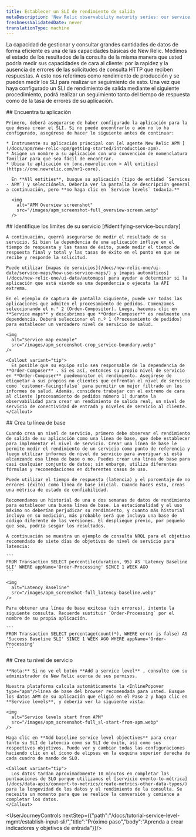 ```yaml
---
title: Establecer un SLI de rendimiento de salida
metaDescription: 'New Relic observability maturity series: our service level management guide shows you how to easily measure and communicate the overall health, performance, and quality of your digital products and services to all stakeholders.'
freshnessValidatedDate: never
translationType: machine
---
```


La capacidad de gestionar y consultar grandes cantidades de datos de forma eficiente es una de las capacidades básicas de New Relic. Medimos el estado de los resultados de la consulta de la misma manera que usted podría medir sus capacidades de cara al cliente: por la rapidez y la ausencia de errores de las solicitudes de consulta HTTP que reciben respuestas. A esto nos referimos como rendimiento de producción y se pueden medir los SLI para realizar un seguimiento de esto. Una vez que haya configurado un SLI de rendimiento de salida mediante el siguiente procedimiento, podrá realizar un seguimiento tanto del tiempo de respuesta como de la tasa de errores de su aplicación.

<Steps>
  <Step>
    ## Encuentra tu aplicación

    Primero, deberá asegurarse de haber configurado la aplicación para la que desea crear el SLI. Si no puede encontrarlo o aún no lo ha configurado, asegúrese de hacer lo siguiente antes de continuar:

    * Instrumente su aplicación principal con [el agente New Relic APM ](/docs/apm/new-relic-apm/getting-started/introduction-apm).
    * Asigne un nombre a su aplicación con una convención de nomenclatura familiar para que sea fácil de encontrar.
    * Ubica tu aplicación en [one.newrelic.com > All entities](https://one.newrelic.com/nr1-core).

      En **All entities**, busque su aplicación (tipo de entidad `Services - APM`) y selecciónela. Debería ver la pantalla de descripción general a continuación, pero **no haga clic en `Service levels` todavía.**

      <img
        alt="APM Overview screenshot"
        src="/images/apm_screenshot-full_overview-screen.webp"
      />
  </Step>

  <Step>
    ## Identifique los límites de su servicio [#identifying-service-boundary]

    A continuación, querrá asegurarse de medir el resultado de su servicio. Si bien la dependencia de una aplicación influye en el tiempo de respuesta y las tasas de éxito, puede medir el tiempo de respuesta final y total y las tasas de éxito en el punto en que se recibe y responde la solicitud.

    Puede utilizar [mapas de servicios](/docs/new-relic-one/ui-data/service-maps/how-use-service-maps/) y [mapas automáticos](/docs/new-relic-one/ui-data/automaps) para ayudar a determinar si la aplicación que está viendo es una dependencia o ejecuta la API extrema.

    En el ejemplo de captura de pantalla siguiente, puede ver todas las aplicaciones que admiten el procesamiento de pedidos. Comenzamos seleccionando el n.° 2 (Orden-Compositor). Luego, hacemos clic en **Service maps** y descubrimos que **Order-Composer** es realmente una dependencia. Deberá seleccionar el n.º 1 (Procesamiento de pedidos) para establecer un verdadero nivel de servicio de salud.

    <img
      alt="Service map example"
      src="/images/apm_screenshot-crop_service-boundary.webp"
    />

    <Callout variant="tip">
      Es posible que su equipo solo sea responsable de la dependencia de **Order-Composer** . Si es así, entonces su propio nivel de servicio en **Order-Composer** puedemonitor el rendimiento. Asegúrese de etiquetar a sus propios no clientes que enfrentan el nivel de servicio como `customer-facing:false` para permitir un mejor filtrado en los informes de salud. Además, considere trabajar con el extremo de cara al cliente (procesamiento de pedidos número 1) durante la observabilidad para crear un rendimiento de salida real, un nivel de servicio de conectividad de entrada y niveles de servicio al cliente.
    </Callout>
  </Step>

  <Step>
    ## Crea tu línea de base

    Cuando crea un nivel de servicio, primero debe observar el rendimiento de salida de su aplicación como una línea de base, que debe establecer para implementar el nivel de servicio. Crear una línea de base le permite medir el rendimiento de un servicio como punto de referencia y luego utilizar informes de nivel de servicio para averiguar si está alcanzando esa línea de base o no. Puedes crear una línea de base para casi cualquier conjunto de datos; sin embargo, utiliza diferentes fórmulas y recomendaciones en diferentes casos de uso.

    Puede utilizar el tiempo de respuesta (latencia) y el porcentaje de no errores (éxito) como línea de base inicial. Cuando haces esto, creas una métrica de estado de confiabilidad.

    Recomendamos un historial de una o dos semanas de datos de rendimiento para establecer una buena línea de base. La estacionalidad y el uso máximo no deberían perjudicar su rendimiento, y cuanto más historial incluya en su medición, más probable será que incluya una base de código diferente de las versiones. El despliegue previo, por pequeño que sea, podría sesgar los resultados.

    A continuación se muestra un ejemplo de consulta NRQL para el objetivo recomendado de siete días de objetivos de nivel de servicio para latencia:

    ```
    FROM Transaction SELECT percentile(duration, 95) AS 'Latency Baseline SLI' WHERE appName='Order-Processing' SINCE 1 WEEK AGO
    ```

    <img
      alt="Latency Baseline"
      src="/images/apm_screenshot-full_latency-baseline.webp"
    />

    Para obtener una línea de base exitosa (sin errores), intente la siguiente consulta. Recuerde sustituir `Order-Processing` por el nombre de su propia aplicación.

    ```
    FROM Transaction SELECT percentage(count(*), WHERE error is false) AS 'Success Baseline SLI' SINCE 1 WEEK AGO WHERE appName='Order-Processing'
    ```
  </Step>

  <Step>
    ## Crea tu nivel de servicio

    **Nota:** Si no ve el botón **Add a service level** , consulte con su administrador de New Relic acerca de sus permisos.

    Nuestra plataforma calcula automáticamente la <InlinePopover type="apm"/>línea de base del browser recomendada para usted. Busque los datos APM de su aplicación que eligió en el Paso 2 y haga clic en **Service levels**, y debería ver la siguiente vista:

    <img
      alt="Service levels start from APM"
      src="/images/apm_screenshot-full_sl-start-from-apm.webp"
    />

    Haga clic en **Add baseline service level objectives** para crear tanto su SLI de latencia como su SLI de éxito, así como sus respectivos objetivos. Puede ver y cambiar todas las configuraciones haciendo clic en el ícono de elipses en la esquina superior derecha de cada cuadro de mando de SLO.

    <Callout variant="tip">
      Los datos tardan aproximadamente 10 minutos en completar las puntuaciones de SLO porque utilizamos el [servicio evento-to-métrica](/docs/data-apis/convert-to-metrics/create-metrics-other-data-types/) para la longevidad de los datos y el rendimiento de la consulta. Se necesita un momento para que se realice la conversión y comience a completar los datos.
    </Callout>
  </Step>
</Steps>

<UserJourneyControls nextStep={{"path":"/docs/tutorial-service-level-mgmt/establish-input-sli/","title":"Próximo paso","body":"Aprenda a crear indicadores y objetivos de entrada"}}/>
